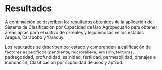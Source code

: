 # Resultados {-}

A continuación se describen los resultados obtenidos de la aplicación del Sistema de Clasificación por Capacidad de Uso Agropecuario para obtener áreas aptas para el cultivo de cereales y leguminosas en los estados Aragua, Carabobo y Yaracuy.

Los resultados se describen por estado y comprenden la calificación de factores específicos (pendiente, microrelieve, erosión, texturas, pedregosidad, profundidad, salinidad, fertilidad, permeabilidad, drenajes e inundación; Clasificación por capacidad de usos y aptitud.
